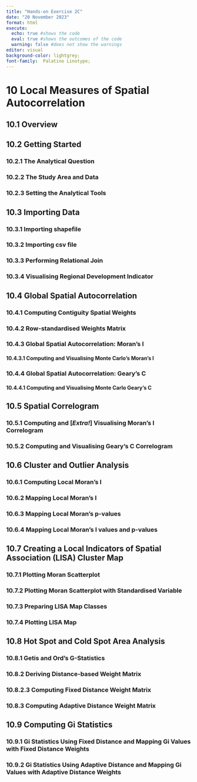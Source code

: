 ```yaml
---
title: "Hands-on Exercise 2C"
date: "20 November 2023"
format: html
execute: 
  echo: true #shows the code
  eval: true #shows the outcomes of the code
  warning: false #does not show the warnings
editor: visual
background-color: lightgrey;
font-family:  Palatino Linotype;
---
```


# 10 Local Measures of Spatial Autocorrelation

## 10.1 Overview

## 10.2 Getting Started

### 10.2.1 The Analytical Question

### 10.2.2 The Study Area and Data

### 10.2.3 Setting the Analytical Tools

## 10.3 Importing Data

### 10.3.1 Importing shapefile

### 10.3.2 Importing csv file

### 10.3.3 Performing Relational Join

### 10.3.4 Visualising Regional Development Indicator

## 10.4 Global Spatial Autocorrelation

### 10.4.1 Computing Contiguity Spatial Weights

### 10.4.2 Row-standardised Weights Matrix

### 10.4.3 Global Spatial Autocorrelation: Moran's I

#### 10.4.3.1 Computing and Visualising Monte Carlo's Moran's I

### 10.4.4 Global Spatial Autocorrelation: Geary's C

#### 10.4.4.1 Computing and Visualising Monte Carlo Geary's C

## 10.5 Spatial Correlogram

### 10.5.1 Computing and \[*Extra!*\] Visualising Moran's I Correlogram

### 10.5.2 Computing and Visualising Geary's C Correlogram

### 

## 10.6 Cluster and Outlier Analysis

### 10.6.1 Computing Local Moran's I

### 10.6.2 Mapping Local Moran's I

### 10.6.3 Mapping Local Moran's p-values

### 10.6.4 Mapping Local Moran's I values and p-values

## 10.7 Creating a Local Indicators of Spatial Association (LISA) Cluster Map

### 10.7.1 Plotting Moran Scatterplot

### 10.7.2 Plotting Moran Scatterplot with Standardised Variable

### 10.7.3 Preparing LISA Map Classes

### 10.7.4 Plotting LISA Map

## 10.8 Hot Spot and Cold Spot Area Analysis

### 10.8.1 Getis and Ord's G-Statistics

### 10.8.2 Deriving Distance-based Weight Matrix

### 10.8.2.3 Computing Fixed Distance Weight Matrix

### 10.8.3 Computing Adaptive Distance Weight Matrix

## 10.9 Computing Gi Statistics

### 10.9.1 Gi Statistics Using Fixed Distance and Mapping Gi Values with Fixed Distance Weights

### 10.9.2 Gi Statistics Using Adaptive Distance and Mapping Gi Values with Adaptive Distance Weights
